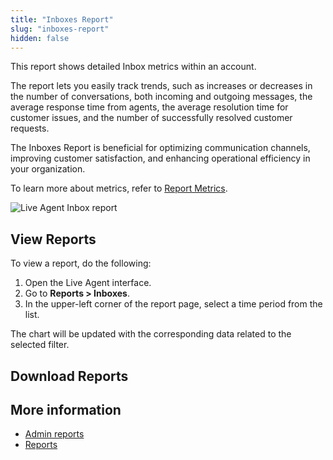 ```yaml
---
title: "Inboxes Report"
slug: "inboxes-report"
hidden: false
---
```



This report shows detailed Inbox metrics within an account.

The report lets you easily track trends,
such as increases or decreases in the number of conversations, both incoming and outgoing messages,
the average response time from agents, the average resolution time for customer issues,
and the number of successfully resolved customer requests.

The Inboxes Report is beneficial for optimizing communication channels, improving customer satisfaction, and enhancing operational efficiency in your organization.

To learn more about metrics, refer to [Report Metrics](/live-agent/reports/admin/overview#report-metrics).

<Frame>
<img src="/_assets/live-agent/LA_Inbox_report.png" style={{ width: 'auto' }} alt="Live Agent Inbox report" />
</Frame>

## View Reports

To view a report, do the following:

1. Open the Live Agent interface.
2. Go to **Reports > Inboxes**.
3. In the upper-left corner of the report page, select a time period from the list.

The chart will be updated with the corresponding data related to the selected filter.

## Download Reports

<LiveAgentDownloadReport/>

## More information

- [Admin reports](/live-agent/reports/admin/overview)
- [Reports](/live-agent/reports/overview)
